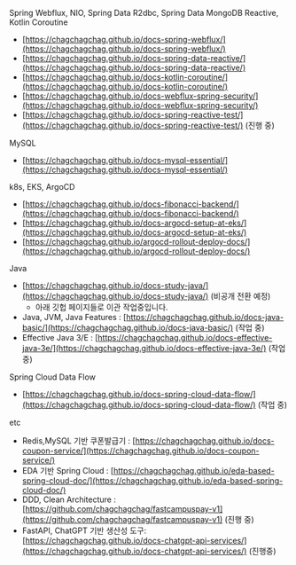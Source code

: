 Spring Webflux, NIO, Spring Data R2dbc, Spring Data MongoDB Reactive, Kotlin Coroutine

- [https://chagchagchag.github.io/docs-spring-webflux/](https://chagchagchag.github.io/docs-spring-webflux/)
- [https://chagchagchag.github.io/docs-spring-data-reactive/](https://chagchagchag.github.io/docs-spring-data-reactive/)
- [https://chagchagchag.github.io/docs-kotlin-coroutine/](https://chagchagchag.github.io/docs-kotlin-coroutine/)
- [https://chagchagchag.github.io/docs-webflux-spring-security/](https://chagchagchag.github.io/docs-webflux-spring-security/)
- [https://chagchagchag.github.io/docs-spring-reactive-test/](https://chagchagchag.github.io/docs-spring-reactive-test/) (진행 중)

MySQL

- [https://chagchagchag.github.io/docs-mysql-essential/](https://chagchagchag.github.io/docs-mysql-essential/)

k8s, EKS, ArgoCD

- [https://chagchagchag.github.io/docs-fibonacci-backend/](https://chagchagchag.github.io/docs-fibonacci-backend/)
- [https://chagchagchag.github.io/docs-argocd-setup-at-eks/](https://chagchagchag.github.io/docs-argocd-setup-at-eks/)
- [https://chagchagchag.github.io/argocd-rollout-deploy-docs/](https://chagchagchag.github.io/argocd-rollout-deploy-docs/)

Java

- [https://chagchagchag.github.io/docs-study-java/](https://chagchagchag.github.io/docs-study-java/) (비공개 전환 예정)
  - 아래 깃헙 페이지들로 이관 작업중입니다.
- Java, JVM, Java Features : [https://chagchagchag.github.io/docs-java-basic/](https://chagchagchag.github.io/docs-java-basic/) (작업 중)
- Effective Java 3/E : [https://chagchagchag.github.io/docs-effective-java-3e/](https://chagchagchag.github.io/docs-effective-java-3e/) (작업 중)

Spring Cloud Data Flow

- [https://chagchagchag.github.io/docs-spring-cloud-data-flow/](https://chagchagchag.github.io/docs-spring-cloud-data-flow/) (작업 중)

etc

- Redis,MySQL 기반 쿠폰발급기 : [https://chagchagchag.github.io/docs-coupon-service/](https://chagchagchag.github.io/docs-coupon-service/)
- EDA 기반 Spring Cloud : [https://chagchagchag.github.io/eda-based-spring-cloud-doc/](https://chagchagchag.github.io/eda-based-spring-cloud-doc/)
- DDD, Clean Architecture : [https://github.com/chagchagchag/fastcampuspay-v1](https://github.com/chagchagchag/fastcampuspay-v1) (진행 중)
- FastAPI, ChatGPT 기반 생산성 도구: [https://chagchagchag.github.io/docs-chatgpt-api-services/](https://chagchagchag.github.io/docs-chatgpt-api-services/) (진행중)





